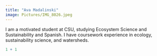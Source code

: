 ```yaml
---
title: "Ava Madalinski"
image: Pictures/IMG_8026.jpeg
---
```


I am a motivated student at CSU, studying Ecosystem Science and Sustainability and Spanish. I have coursework experience in ecology, sustainability science, and watersheds.

```r
1 + 1
```

